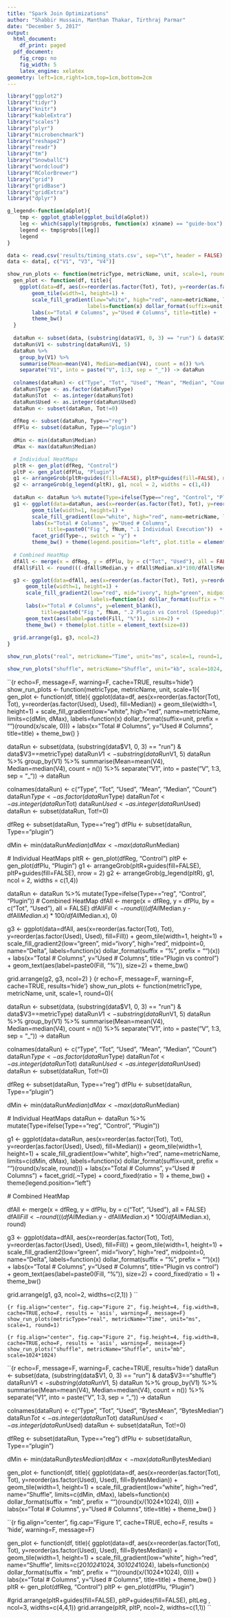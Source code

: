 ```yaml
---
title: "Spark Join Optimizations"
author: "Shabbir Hussain, Manthan Thakar, Tirthraj Parmar"
date: "December 5, 2017"
output:
  html_document:
    df_print: paged
  pdf_document:
    fig_crop: no
    fig_width: 5
    latex_engine: xelatex
geometry: left=1cm,right=1cm,top=1cm,bottom=2cm
---
```


```r
library("ggplot2")
library("tidyr")
library("knitr")
library("kableExtra")
library("scales")
library("plyr")
library("microbenchmark")
library("reshape2")
library("readr")
library("tm")
library("SnowballC")
library("wordcloud")
library("RColorBrewer")
library("grid")
library("gridBase")
library("gridExtra")
library("dplyr")

g_legend<-function(aGplot){
    tmp <- ggplot_gtable(ggplot_build(aGplot))
    leg <- which(sapply(tmp$grobs, function(x) x$name) == "guide-box")
    legend <- tmp$grobs[[leg]]
    legend
}
```


```r
data <- read.csv('results/timing_stats.csv', sep="\t", header = FALSE)
data <- data[, c("V1", "V3", "V4")]
```

```r
show_run_plots <- function(metricType, metricName, unit, scale=1, round=0, fNum){
  gen_plot <- function(df, title){
    ggplot(data=df, aes(x=reorder(as.factor(Tot), Tot), y=reorder(as.factor(Used), Used), fill=Median)) +
        geom_tile(width=1, height=1) + 
        scale_fill_gradient(low="white", high="red", name=metricName, limits=c(dMin, dMax),
                          labels=function(x) dollar_format(suffix=unit, prefix = "")(round(x/scale, 0))) +
        labs(x="Total # Columns", y="Used # Columns", title=title) + 
        theme_bw()
  }
  
  dataRun <- subset(data, (substring(data$V1, 0, 3) == "run") & data$V3==metricType)
  dataRun$V1 <- substring(dataRun$V1, 5)
  dataRun %>%
    group_by(V1) %>% 
    summarise(Mean=mean(V4), Median=median(V4), count = n()) %>%
    separate("V1", into = paste("V", 1:3, sep = "_")) -> dataRun
  
  colnames(dataRun) <- c("Type", "Tot", "Used", "Mean", "Median", "Count")
  dataRun$Type <- as.factor(dataRun$Type)
  dataRun$Tot  <- as.integer(dataRun$Tot)
  dataRun$Used <- as.integer(dataRun$Used)
  dataRun <- subset(dataRun, Tot!=0)
  
  dfReg <- subset(dataRun, Type=="reg")
  dfPlu <- subset(dataRun, Type=="plugin")
  
  dMin <- min(dataRun$Median)
  dMax <- max(dataRun$Median)

  # Individual HeatMaps
  pltR <- gen_plot(dfReg, "Control")
  pltP <- gen_plot(dfPlu, "Plugin")
  g1 <- arrangeGrob(pltR+guides(fill=FALSE), pltP+guides(fill=FALSE), nrow = 2)
  g2 <- arrangeGrob(g_legend(pltR), g1, ncol = 2, widths = c(1,4))
  
  dataRun <- dataRun %>% mutate(Type=ifelse(Type=="reg", "Control", "Plugin"))
  g1 <- ggplot(data=dataRun, aes(x=reorder(as.factor(Tot), Tot), y=reorder(as.factor(Used), Used), fill=Median)) +
        geom_tile(width=1, height=1) + 
        scale_fill_gradient(low="white", high="red", name=metricName, limits=c(dMin, dMax),  labels=function(x) dollar_format(suffix=unit, prefix = "")(round(x/scale, round))) +
        labs(x="Total # Columns", y="Used # Columns", 
             title=paste0("Fig ", fNum, ".1 Individual Execution"))  + 
        facet_grid(Type~., switch = "y") +
        theme_bw() + theme(legend.position="left", plot.title = element_text(size=8))
  
  # Combined HeatMap
  dfAll <- merge(x = dfReg, y = dfPlu, by = c("Tot", "Used"), all = FALSE)
  dfAll$Fill <- round(((-dfAll$Median.y + dfAll$Median.x)*100/dfAll$Median.x), 0)

  g3 <- ggplot(data=dfAll, aes(x=reorder(as.factor(Tot), Tot), y=reorder(as.factor(Used), Used), fill=Fill)) +
      geom_tile(width=1, height=1) + 
      scale_fill_gradient2(low="red", mid="ivory", high="green", midpoint=0, name="Delta",
                           labels=function(x) dollar_format(suffix = "%", prefix = "")(x)) +
      labs(x="Total # Columns", y=element_blank(), 
           title=paste0("Fig ", fNum, ".2 Plugin vs Control (Speedup)")) + 
      geom_text(aes(label=paste0(Fill, "%")),  size=2) +
      theme_bw() + theme(plot.title = element_text(size=8))
  
  grid.arrange(g1, g3, ncol=2)
}
```

```r
show_run_plots("real", metricName="Time", unit="ms", scale=1, round=1, fNum=2)
```


```r
show_run_plots("shuffle", metricName="Shuffle", unit="kb", scale=1024, round=0, fNum=3)
```
























``{r echo=F, message=F, warning=F, cache=TRUE, results='hide'}
show_run_plots <- function(metricType, metricName, unit, scale=1){
  gen_plot <- function(df, title){
    ggplot(data=df, aes(x=reorder(as.factor(Tot), Tot), y=reorder(as.factor(Used), Used), fill=Median)) +
        geom_tile(width=1, height=1) + 
        scale_fill_gradient(low="white", high="red", name=metricName, limits=c(dMin, dMax),
                          labels=function(x) dollar_format(suffix=unit, prefix = "")(round(x/scale, 0))) +
        labs(x="Total # Columns", y="Used # Columns", title=title) + 
        theme_bw()
  }
  
  dataRun <- subset(data, (substring(data$V1, 0, 3) == "run") & data$V3==metricType)
  dataRun$V1 <- substring(dataRun$V1, 5)
  dataRun %>%
    group_by(V1) %>% 
    summarise(Mean=mean(V4), Median=median(V4), count = n()) %>%
    separate("V1", into = paste("V", 1:3, sep = "_")) -> dataRun
  
  colnames(dataRun) <- c("Type", "Tot", "Used", "Mean", "Median", "Count")
  dataRun$Type <- as.factor(dataRun$Type)
  dataRun$Tot  <- as.integer(dataRun$Tot)
  dataRun$Used <- as.integer(dataRun$Used)
  dataRun <- subset(dataRun, Tot!=0)
  
  dfReg <- subset(dataRun, Type=="reg")
  dfPlu <- subset(dataRun, Type=="plugin")
  
  dMin <- min(dataRun$Median)
  dMax <- max(dataRun$Median)

  # Individual HeatMaps
  pltR <- gen_plot(dfReg, "Control")
  pltP <- gen_plot(dfPlu, "Plugin")
  g1 <- arrangeGrob(pltR+guides(fill=FALSE), pltP+guides(fill=FALSE), nrow = 2)
  g2 <- arrangeGrob(g_legend(pltR), g1, ncol = 2, widths = c(1,4))
  
  dataRun <- dataRun %>% mutate(Type=ifelse(Type=="reg", "Control", "Plugin"))
  # Combined HeatMap
  dfAll <- merge(x = dfReg, y = dfPlu, by = c("Tot", "Used"), all = FALSE)
  dfAll$Fill <- round(((dfAll$Median.y - dfAll$Median.x)*100/dfAll$Median.x), 0)

  g3 <- ggplot(data=dfAll, aes(x=reorder(as.factor(Tot), Tot), y=reorder(as.factor(Used), Used), fill=Fill)) +
      geom_tile(width=1, height=1) + 
      scale_fill_gradient2(low="green", mid="ivory", high="red", midpoint=0, name="Delta",
                           labels=function(x) dollar_format(suffix = "%", prefix = "")(x)) +
      labs(x="Total # Columns", y="Used # Columns", title="Plugin vs control") + 
      geom_text(aes(label=paste0(Fill, "%")),  size=2) +
      theme_bw()
  
  grid.arrange(g2, g3, ncol=2)
}
``
``{r echo=F, message=F, warning=F, cache=TRUE, results='hide'}
show_run_plots <- function(metricType, metricName, unit, scale=1, round=0){


  dataRun <- subset(data, (substring(data$V1, 0, 3) == "run") & data$V3==metricType)
  dataRun$V1 <- substring(dataRun$V1, 5)
  dataRun %>%
    group_by(V1) %>% 
    summarise(Mean=mean(V4), Median=median(V4), count = n()) %>%
    separate("V1", into = paste("V", 1:3, sep = "_")) -> dataRun
  
  colnames(dataRun) <- c("Type", "Tot", "Used", "Mean", "Median", "Count")
  dataRun$Type <- as.factor(dataRun$Type)
  dataRun$Tot  <- as.integer(dataRun$Tot)
  dataRun$Used <- as.integer(dataRun$Used)
  dataRun <- subset(dataRun, Tot!=0)
  
  dfReg <- subset(dataRun, Type=="reg")
  dfPlu <- subset(dataRun, Type=="plugin")
  
  dMin <- min(dataRun$Median)
  dMax <- max(dataRun$Median)

  # Individual HeatMaps
  dataRun <- dataRun %>% mutate(Type=ifelse(Type=="reg", "Control", "Plugin"))
  
  g1 <- ggplot(data=dataRun, aes(x=reorder(as.factor(Tot), Tot), y=reorder(as.factor(Used), Used), fill=Median)) +
        geom_tile(width=1, height=1) + 
        scale_fill_gradient(low="white", high="red", name=metricName, limits=c(dMin, dMax),  labels=function(x) dollar_format(suffix=unit, prefix = "")(round(x/scale, round))) +
        labs(x="Total # Columns", y="Used # Columns") + 
        facet_grid(.~Type) +
        coord_fixed(ratio = 1) +
        theme_bw() + theme(legend.position="left")
  
  # Combined HeatMap
  
  dfAll <- merge(x = dfReg, y = dfPlu, by = c("Tot", "Used"), all = FALSE)
  dfAll$Fill <- round(((dfAll$Median.y - dfAll$Median.x)*100/dfAll$Median.x), round)

  g3 <- ggplot(data=dfAll, aes(x=reorder(as.factor(Tot), Tot), y=reorder(as.factor(Used), Used), fill=Fill)) +
      geom_tile(width=1, height=1) + 
      scale_fill_gradient2(low="green", mid="ivory", high="red", midpoint=0, name="Delta",
                           labels=function(x) dollar_format(suffix = "%", prefix = "")(x)) +
      labs(x="Total # Columns", y="Used # Columns", title="Plugin vs control") + 
      geom_text(aes(label=paste0(Fill, "%")),  size=2) +
      coord_fixed(ratio = 1) +
      theme_bw() 
  
  grid.arrange(g1, g3, ncol=2, widths=c(2,1))
}
``
    
``{r fig.align="center", fig.cap="Figure 2", fig.height=4, fig.width=8, cache=TRUE,echo=F, results = 'asis', warning=F, message=F}
show_run_plots(metricType="real", metricName="Time", unit="ms", scale=1, round=1)
``


``{r fig.align="center", fig.cap="Figure 2", fig.height=4, fig.width=8, cache=TRUE,echo=F, results = 'asis', warning=F, message=F}
show_run_plots("shuffle", metricName="Shuffle", unit="mb", scale=1024*1024)
``




``{r echo=F, message=F, warning=F, cache=TRUE, results='hide'}
dataRun <- subset(data, (substring(data$V1, 0, 3) == "run") & data$V3=="shuffle")
dataRun$V1 <- substring(dataRun$V1, 5)
dataRun %>%
  group_by(V1) %>% 
  summarise(Mean=mean(V4), Median=median(V4), count = n()) %>%
  separate("V1", into = paste("V", 1:3, sep = "_")) -> dataRun

colnames(dataRun) <- c("Type", "Tot", "Used", "BytesMean", "BytesMedian")
dataRun$Tot <- as.integer(dataRun$Tot)
dataRun$Used <- as.integer(dataRun$Used)
dataRun <- subset(dataRun, Tot!=0)

dfReg <- subset(dataRun, Type=="reg")
dfPlu <- subset(dataRun, Type=="plugin")

dMin <- min(dataRun$BytesMedian)
dMax <- max(dataRun$BytesMedian)

gen_plot <- function(df, title){
  ggplot(data=df, aes(x=reorder(as.factor(Tot), Tot), y=reorder(as.factor(Used), Used), fill=BytesMedian)) +
      geom_tile(width=1, height=1) + 
      scale_fill_gradient(low="white", high="red", name="Shuffle", limits=c(dMin, dMax), 
                          labels=function(x) dollar_format(suffix = "mb", prefix = "")(round(x/(1024*1024), 0))) +
      labs(x="Total # Columns", y="Used # Columns", title=title) + 
      theme_bw()
}

``{r fig.align="center", fig.cap="Figure 1", cache=TRUE, echo=F, results = 'hide', warning=F, message=F}



gen_plot <- function(df, title){
  ggplot(data=df, aes(x=reorder(as.factor(Tot), Tot), y=reorder(as.factor(Used), Used), fill=BytesMedian)) +
      geom_tile(width=1, height=1) + 
      scale_fill_gradient(low="white", high="red", name="Shuffle", limits=c(20*1024*1024, 30*1024*1024), labels=function(x) dollar_format(suffix = "mb", prefix = "")(round(x/(1024*1024), 0))) +
      labs(x="Total # Columns", y="Used # Columns", title=title) + 
      theme_bw()
}
pltR <- gen_plot(dfReg, "Control")
pltP <- gen_plot(dfPlu, "Plugin")

#grid.arrange(pltR+guides(fill=FALSE), pltP+guides(fill=FALSE), pltLeg , ncol=3, widths=c(4,4,1))
grid.arrange(pltR, pltP, ncol=2, widths=c(1,1))
``
